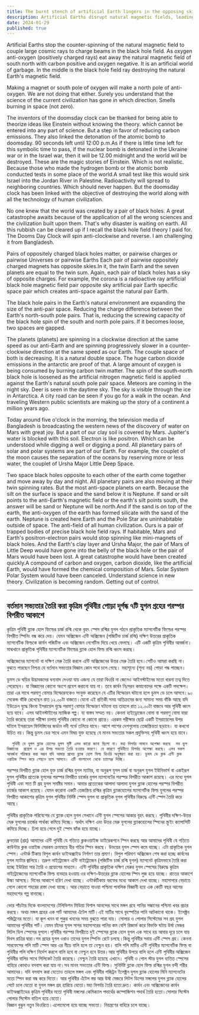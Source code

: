 ```yaml
---
title: The burnt stench of artificial Earth lingers in the opposing skies of the 7 twin planets.
description: Artificial Earths disrupt natural magnetic fields, leading to cosmic anomalies and environmental damage. Theories criticize modern science and media, suggesting that incorrect scientific applications, like carbon emissions and nuclear threats, drive global catastrophe.
date: 2024-01-29
published: true
---
```


Artificial Earths stop the counter-spinning of the natural magnetic field to couple large cosmic rays to charge beams in the black hole field. As oxygen anti-oxygen (positively charged rays) eat away the natural magnetic field of south north with carbon positive and oxygen negative. It is an artificial world of garbage. In the middle is the black hole field ray destroying the natural Earth's magnetic field.

Making a magnet or south pole of oxygen will make a north pole of anti-oxygen. We are not doing that either. Surely you understand that the science of the current civilization has gone in which direction. Smells burning in space (not zero).

The inventors of the doomsday clock can be thanked for being able to theorize ideas like Einstein without knowing the theory. which cannot be entered into any part of science. But a step in favor of reducing carbon emissions. They also linked the detonation of the atomic bomb to doomsday. 90 seconds left until 12:00 p.m.As if there is little time left for this symbolic time to pass, if the nuclear bomb is detonated in the Ukraine war or in the Israel war, then it will be 12.00 midnight and the world will be destroyed. These are the magic stories of Einstein. Which is not realistic. Because those who made the hydrogen bomb or the atomic bomb conducted tests in some place of the world.A small test like this would sink Israel into the Jordan River in Palestine. Radioactivity will spread to neighboring countries. Which should never happen. But the doomsday clock has been linked with the objective of destroying the world along with all the technology of human civilization.

No one knew that the world was created by a pair of black holes. A great catastrophe awaits because of the application of all the wrong sciences and the civilization built upon them. That's why disaster is waiting on earth. All this rubbish can be cleared up if I recall the black hole field theory I paid for. The Dooms Day Clock will spin anti-clockwise and reverse. I am challenging it from Bangladesh.

Pairs of oppositely charged black holes matter, or pairwise charges or pairwise Universes or pairwise Earths Each pair of pairwise oppositely charged magnets has opposite skies.In it, the twin Earth and the seven planets are equal to the twin sum. Again, each pair of black holes has a sky of opposite charges. For example, the corona is a radioactive ray artificial black hole magnetic field pair opposite sky artificial pair Earth specific space pair which creates anti-space against the natural pair Earth.

The black hole pairs in the Earth's natural environment are expanding the size of the anti-pair space. Reducing the charge difference between the Earth's north-south pole pairs. That is, reducing the screwing capacity of the black hole spin of the south and north pole pairs. If it becomes loose, two spaces are gapped.

The planets (planets) are spinning in a clockwise direction at the same speed as our anti-Earth and are spinning progressively slower in a counter-clockwise direction at the same speed as our Earth. The couple space of both is decreasing. It is a natural double space. The huge carbon dioxide emissions in the antarctic are proof of that. A large amount of oxygen is being consumed by burning carbon twin matter.
The spin of the south-north black hole is loosened as the artificial nitrogen magnetic field is applied against the Earth's natural south pole pair space. Meteors are coming in the night sky.
Deer is seen in the daytime sky. The sky is visible through the ice in Antarctica. A city road can be seen if you go for a walk in the ocean. And traveling Western public scientists are making up the story of a continent a million years ago.

Today around five o'clock in the morning, the television media of Bangladesh is broadcasting the western news of the discovery of water on Mars with great joy. But a part of our clay soil is covered by Mars. Jupiter's water is blocked with this soil. Electron is like positron. Which can be understood while digging a well or digging a pond. All planetary pairs of solar and polar systems are part of our Earth. For example, the couplet of the moon causes the separation of the oceans by reserving more or less water, the couplet of Ursha Major Little Deep Space.

Two space black holes opposite to each other of the earth come together and move away by day and night. All planetary pairs are also moving at their twin spinning rates. But the most anti-space planets on earth. Because the silt on the surface is space and the sand below it is Neptune. If sand or silt points to the anti-Earth's magnetic field or the earth's silt points south, the answer will be sand or Neptune will be north.And if the sand is on top of the earth, the anti-oxygen of the earth has formed silicate with the sand of the earth. Neptune is created here.Earth and the Pole Star are uninhabitable outside of space. The anti-field of all human civilization. Ours is a pair of trapped bodies of precise black hole field rays. If habitable, Mars and Earth's positron-electron pairs would stop spinning like mini-magnets of black holes. And the Earth's clay layer and Ursha Major, the pair of Mars of Little Deep would have gone into the belly of the black hole or the pair of Mars would have been lost. A great catastrophe would have been created quickly.A compound of carbon and oxygen, carbon dioxide, like the artificial Earth, would have formed the chemical composition of Mars. Solar System Polar System would have been canceled.
Understand science in new theory. Civilization is becoming random. Getting out of control.

---

##  বর্তমান সভ‍্যতার তৈরি করা কৃত্রিম পৃথিবীর পোড়া দূর্গন্ধ ৭টি যুগল  গ্রহের পরস্পর বিপরীত আকাশে

কৃত্রিম পৃথিবী ব্ল‍্যাক হোল ফিল্ডের চার্জ রশ্মি থেকে বৃহৎ স্পেস রশ্মির যুগল গঠনে প্রাকৃতিক  ম‍্যাগনেটিক ফিল্ডের পরস্পর বিপরীত স্পিনিং বন্ধ করে দেয়। যেমন অক্সিজেন এন্টি অক্সিজেন (পজিটিভ চার্জ রশ্মি)  দক্ষিণ উত্তরের প্রাকৃতিক  ম‍্যাগনেটিক ফিল্ডকে কার্বন পজিটিভ এবং অক্সিজেন নেগেটিভ দিয়ে খেয়ে ফেলছে। এটি একটি কৃত্রিম পৃথিবীর আবর্জনা। মাঝখানে প্রাকৃতিক পৃথিবীর  ম‍্যাগনেটিক ফিল্ডের ব্ল‍্যাক হোল ফিল্ড রশ্মি ধ্বংস করছে।

অক্সিজেনের ম‍্যাগনেট বা দক্ষিণ মেরু তৈরি করলে এন্টি অক্সিজেনের উত্তর মেরু তৈরি হবে।সেটিও আমরা করছি না। বুঝতে পারছেন নিশ্চয় যে বর্তমান সভ‍্যতার বিজ্ঞান কোন পথে চলে গেছে। মহাশূন‍্যে (শূন‍্য নয়) পোড়া গন্ধ পাচ্ছেন।

ডুমস ডে ঘড়ির উদ্ভাবকদের ধন‍্যবাদ দেওয়া যায় এজন‍্য যে তারা থিওরি না জেনেও আইনস্টাইনের মতো ধারনা তত্ব দিতে পেরেছেন। যা বিজ্ঞানের কোনো অংশে প্রবেশ করানো যায় না। তবে কার্বন নিঃসরন কমানোদের পক্ষে একটি পদক্ষেপ। তারা এর সাথে পরমাণু বোমার বিস্ফোরনকেও সংযুক্ত করেছেন যে এটির বিস্ফোরন ঘটানো হলে ডুমস ডে চলে আসবে।৯০ সেকেন্ড বাঁকি রেখেছেন রাত ১২.০০টা বাজতে।যেনো এই প্রতিকী সময় অতিক্রমের জন‍্য সামান‍্য সময় বাঁকি আছে যদি ইউক্রেন যুদ্ধে কিংবা ইসরায়েল যুদ্ধে পরমাণু বোমার  বিস্ফোরণ ঘ‍টানো হয় তাহলে রাত ১২.০০টা বাজবে আর পৃথিবী ধ্বংস হয়ে যাবে। এসব আইনস্টাইনের ম‍্যাজিক গল্প। যা বাস্তব সম্মত নয়। কেননা হাইড্রোজেন বোমা বা পরমাণু বোমা যারা তৈরি করেছে তারা পরীক্ষা চালায় পৃথিবীর কোনো না কোনো প্রান্তে। এরকম পরীক্ষার ছোট্ট  একটি ইসরায়েলের উপর ঘটালে ইসরায়েল ফিলিস্তিনের জর্ডান নদী গর্ভে তলিয়ে যাবে। আশে পাশের দেশগুলোয় তেজস্ক্রিয়তা ছড়াবে। যা কখনো উচিত নয়। কিন্তু ডুমস ডের সাথে এমন বিষয় যুক্ত হয়েছে যে মানব সভ‍্যতার সকল প্রযুক্তিসহ পৃথিবী ধ্বংস হয়ে যাবে।
       
      পৃথিবী যে যুগল ব্ল‍্যাক হোলের যুগল সৃষ্টি এসব কারো জানা ছিলো না। মহা বিপর্যয় সামনে অপেক্ষা করছে  সব ভুল বিজ্ঞানের  প্রয়োগ ও এর উপর সভ‍্যতা তৈরি হওয়ার কারণে। যে কারণে পৃথিবীতে বিপর্যয় অপেক্ষা করছে। এসব সকল আবর্জনা পরিস্কার করা সম্ভব যদি আমার প্রদেয় ব্ল‍্যাক হোল ফিল্ড থিওরি অনুস্মরণ করা হয়। ডুমস ডে ক্লক এন্টি ক্লক ওয়াইজ স্পিন করে পেছনে চলে আসবে। এটি বাংলাদেশ থেকে চ‍্যালেঞ্জ দিচ্ছি।

পরস্পর বিপরীত ব্ল‍্যাক হোল যুক্ত চার্জ রশ্মির যুগল ম‍্যাটার, বা অনুরূপ যুগল চার্জ বা অনুরূপ  যুগল ইউনিভার্স বা একইরূপ যুগল পৃথিবীর প্রত‍্যেক যুগলের পরস্পর বিপরীত চার্জের যুগল ম‍্যাগনেটের পরস্পর বিপরীত আকাশ রয়েছে। এর মধ‍্যে যুগল পৃথিবী এবং সাত টি গ্রহ যুগল সমষ্টির সমান। আবার প্রত‍্যেকের আলাদা আলাদা যুগল ব্ল‍্যাক হোলের পরস্পর বিপরীত চার্জের আকাশ রয়েছে। যেমন করোনা একটি তেজস্ক্রিয় রশ্মির কৃত্রিম ব্ল‍্যাকহোলের ম‍্যাগনেটিক ফিল্ড যুগলের পরস্পর বিপরীত আকাশের কৃত্রিম যুগল পৃথিবীর নির্দিষ্ট স্পেস যুগল যা প্রাকৃতিক যুগল পৃথিবীর বিরুদ্ধে এন্টি স্পেস তৈরি করে আছে।

পৃথিবীর প্রাকৃতিক পরিবেশের যে ব্ল‍্যাক হোল যুগল সেখানে এন্টি যুগল স্পেসের আকার বৃহৎ করছে। পৃথিবীর দক্ষিণ-উত্তর মেরু যুগলের চার্জের পার্থক্য কমিয়ে দিচ্ছে। অর্থাৎ দক্ষিণ এবং উত্তর মেরু যুগলের ব্ল‍্যাকহোলের স্পিনের স্ক্রুইং ক‍্যাপাসিটি কমিয়ে দিচ্ছে। ঢিলা হয়ে গেলে দুই স্পেস ফাঁক হয়ে যাচ্ছে।

ধ্রুবতারা (গ্রহ) আমাদের এন্টি পৃথিবী যে গতিতে  ক্লকওয়াইজ  ডাইরেকশনে স্পিন করছে আর আমাদের পৃথিবী যে গতিতে কাউন্টার ক্লক ওয়াইজ সেরকম ক্রমান্বয়ে ধীর গতির স্পিন করছে। উভয়ের যুগল স্পেস কমে যাচ্ছে। এটা প্রাকৃতিক যুগল স্পেস। এন্টার্ক টিকায় বিপুল কার্বন ডাইঅক্সাইড নির্গমণ তার প্রমাণ। বিপুল পরিমাণ অক্সিজেন শেষ করা হচ্ছে কার্বনের যুগল ম‍্যাটার জ্বালিয়ে। তদ্রুপ নাইট্রোজেন এন্টি নাইট্রোজেন (পজিটিভ চার্জ রশ্মি যুগল) ম‍্যাগনেট কৃত্রিমভাবে তৈরি করা হচ্ছে ইউরিয়া সার তৈরি ও প্রয়োগের মাধ‍্যমে। এন্টি পৃথিবীর প্রাকৃতিক দক্ষিণ মেরুর যুগল স্পেসের বিরুদ্ধে কৃত্রিম নাইট্রোজেনের ম‍্যাগনেটিক ফিল্ড ব‍্যবহার হওয়ায় ওর দক্ষিণ-উত্তরের ব্ল‍্যাক হোলের স্পিন লুজ হয়ে যাচ্ছে।  রাতের আকাশে উল্কা আসছে।
দিনের আকাশে হরিণ দেখা যাচ্ছে। এন্টার্কটিকায় বরফের মধ‍্যে আকাশ দেখা যাচ্ছে। মহাসাগরে বেড়াতে গেলে কোনো শহরের রাস্তা দেখা যাচ্ছে। আর বেড়াতে যাওয়া পশ্চিমা পাবলিক বিজ্ঞানী হয়ে এক কোটি বছর আগের মহাদেশের গল্প  বানাচ্ছে।

ভোর পাঁচটার দিকে বাংলাদেশের টেলিভিশন মিডিয়া বিশাল আনন্দের সাথে মঙ্গল গ্রহে পানির সন্ধানের পশ্চিমা খবর প্রচার করছে। অথচ মঙ্গল গ্রহের এক পার্ট আমাদের এঁটেল মাটি।এই মাটির সাথে বৃহস্পতির পানি আটকানো থাকে। ইলেক্ট্রন পজিট্রনের মতো। যা কূপ খনন বা পুকুর খননের সময় বুঝতে পারা যায়। সোলার ও পোলার সিস্টেমের সব গ্রহ যুগল আমাদের পৃথিবীর পার্ট। যেমন চাঁদের যুগল সাগর মহাসাগরের পানির কম বেশি রিজার্ভ করে বিভক্তি ঘটায় উর্ষা মেজর লিটল ডিপ স্পেসের যুগলে।পৃথিবীর পরস্পর বিপরীতে দুই স্পেসের ব্ল‍্যাক হোল যুগল এক সাথে হয় আবার দূরে চলে যায় দিবস রাত্রির দ্বারা।সব গ্রহের যুগল ওরাও তাদের যুগল  স্পিনিং রেটে চলছে।কিন্তু পৃথিবীর সবায় এন্টি স্পেস গ্রহ। কেননা সারফেসের পলি মাটি স্পেস আর এর নীচে বালি হলে তা নেপ্চুন হয়। বালি পলি মাটির এন্টি পৃথিবীর ম‍্যাগনেটিক ফিল্ড বা পৃথিবীর পলি  দক্ষিণ নির্দেশ করলে বালি হবে বা নেপ্চুন হবে উত্তর।আর পৃথিবীর উপরে বালি হলে এন্টি পৃথিবীর অক্সিজেন পৃথিবীর বালির সাথে সিলিকেট তৈরি করেছে। নেপ্চুন তৈরি হয়েছে  এখানে।   পৃথিবী ও পোল স্টার যুগল ব‍্যতিত  স্পেসের বাহিরে কোথাও বসবাস করা যায় না।সব মানব সভ‍্যতার এন্টি ফিল্ড। সুনির্দিষ্ট ব্ল‍্যাক হোল ফিল্ড রশ্মির যুগল বন্দী শরীর আমাদের। যদি বসবাস করা যেতোও তাহলে মঙ্গল এবং পৃথিবীর পজিট্রন ইলেক্ট্রন যুগল ব্ল‍্যাক হোলের মিনি ম‍্যাগনেটের মতো  স্পিন করা বন্ধ করে দিতো। আর পৃথিবীর এঁটেল স্তর আর উর্ষা মেজরে লিটল ডিপের মঙ্গলের যুগল  ব্ল‍্যাক হোলের পেটে চলে যেতো বা যুগল মঙ্গল গ্রহ হারিয়ে যেতো।মহা বিপর্যয় তৈরি হতো দ্রুত। কার্বন এবং অক্সিজেনের কার্বন ডাইঅক্সাইডের কৃত্রিম পৃথিবীর মতো পৃথিবী মঙ্গলের কেমিক‍্যাল পদার্থের কম্পোজিশন পদার্থ তৈরি হতো।সোলার সিস্টেম পোলার সিস্টেম বাতিল হয়ে যেতো।    
বিজ্ঞান বুঝুন নতুন থিওরিতে।এলোমেলো হয়ে যাচ্ছে সভ‍্যতা। নিয়ন্ত্রণের বাহিরে চলে যাচ্ছে।
